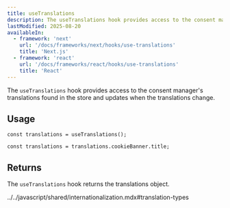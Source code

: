 ```yaml
---
title: useTranslations
description: The useTranslations hook provides access to the consent manager's translations.
lastModified: 2025-08-20
availableIn:
  - framework: 'next'
    url: '/docs/frameworks/next/hooks/use-translations'
    title: 'Next.js'
  - framework: 'react'
    url: '/docs/frameworks/react/hooks/use-translations'
    title: 'React'
---
```


The `useTranslations` hook provides access to the consent manager's translations found in the store and updates when the translations change.

## Usage

```tsx
const translations = useTranslations();

const translations = translations.cookieBanner.title;
```

## Returns

The `useTranslations` hook returns the translations object.

<import>../../javascript/shared/internationalization.mdx#translation-types</import>
